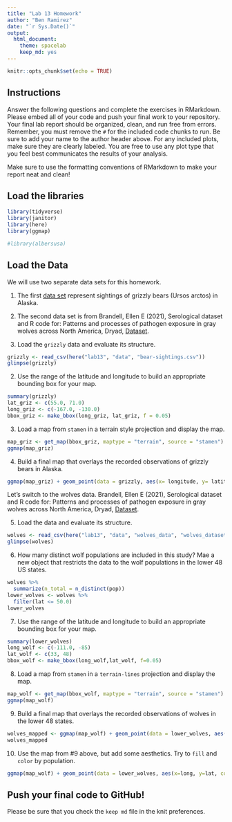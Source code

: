 ---
title: "Lab 13 Homework"
author: "Ben Ramirez"
date: "`r Sys.Date()`"
output:
  html_document: 
    theme: spacelab
    keep_md: yes
---

```{r setup, include=FALSE}
knitr::opts_chunk$set(echo = TRUE)
```

## Instructions
Answer the following questions and complete the exercises in RMarkdown. Please embed all of your code and push your final work to your repository. Your final lab report should be organized, clean, and run free from errors. Remember, you must remove the `#` for the included code chunks to run. Be sure to add your name to the author header above. For any included plots, make sure they are clearly labeled. You are free to use any plot type that you feel best communicates the results of your analysis.  

Make sure to use the formatting conventions of RMarkdown to make your report neat and clean!  

## Load the libraries  
```{r message=FALSE, warning=FALSE}
library(tidyverse)
library(janitor)
library(here)
library(ggmap)
``` 

```{r}
#library(albersusa)
```

## Load the Data
We will use two separate data sets for this homework.  

1. The first [data set](https://rcweb.dartmouth.edu/~f002d69/workshops/index_rspatial.html) represent sightings of grizzly bears (Ursos arctos) in Alaska.  

2. The second data set is from Brandell, Ellen E (2021), Serological dataset and R code for: Patterns and processes of pathogen exposure in gray wolves across North America, Dryad, [Dataset](https://doi.org/10.5061/dryad.5hqbzkh51).  

1. Load the `grizzly` data and evaluate its structure.  
```{r}
grizzly <- read_csv(here("lab13", "data", "bear-sightings.csv"))
glimpse(grizzly)
```


2. Use the range of the latitude and longitude to build an appropriate bounding box for your map.  

```{r}
summary(grizzly)
lat_griz <- c(55.0, 71.0)
long_griz <- c(-167.0, -130.0)
bbox_griz <- make_bbox(long_griz, lat_griz, f = 0.05)
```

3. Load a map from `stamen` in a terrain style projection and display the map.  
```{r}
map_griz <- get_map(bbox_griz, maptype = "terrain", source = "stamen")
ggmap(map_griz)
```


4. Build a final map that overlays the recorded observations of grizzly bears in Alaska.  
```{r}
ggmap(map_griz) + geom_point(data = grizzly, aes(x= longitude, y= latitude), size = 0.5)+ labs(title = "Grizzly Bear Sitings", x = "Longitude", y="Latitude")
```


Let's switch to the wolves data. Brandell, Ellen E (2021), Serological dataset and R code for: Patterns and processes of pathogen exposure in gray wolves across North America, Dryad, [Dataset](https://doi.org/10.5061/dryad.5hqbzkh51).  

5. Load the data and evaluate its structure.  
```{r}
wolves <- read_csv(here("lab13", "data", "wolves_data", "wolves_dataset.csv"))
glimpse(wolves)
```


6. How many distinct wolf populations are included in this study? Mae a new object that restricts the data to the wolf populations in the lower 48 US states.  
```{r}
wolves %>% 
  summarize(n_total = n_distinct(pop))
lower_wolves <- wolves %>% 
  filter(lat <= 50.0)
lower_wolves
```


7. Use the range of the latitude and longitude to build an appropriate bounding box for your map.  
```{r}
summary(lower_wolves)
long_wolf <- c(-111.0, -85)
lat_wolf <- c(33, 48)
bbox_wolf <- make_bbox(long_wolf,lat_wolf, f=0.05)
```


8.  Load a map from `stamen` in a `terrain-lines` projection and display the map.  
```{r}
map_wolf <- get_map(bbox_wolf, maptype = "terrain", source = "stamen")
ggmap(map_wolf)
```


9. Build a final map that overlays the recorded observations of wolves in the lower 48 states.  
```{r}
wolves_mapped <- ggmap(map_wolf) + geom_point(data = lower_wolves, aes(x=long, y= lat), size = 0.5)+ labs(title = "Gray Wolf Sitings in the Lower 48 States", x = "Longitude", y=  "Latitude")
wolves_mapped
```


10. Use the map from #9 above, but add some aesthetics. Try to `fill` and `color` by population.  
```{r}
ggmap(map_wolf) + geom_point(data = lower_wolves, aes(x=long, y=lat, color =pop), size = 2.0)+ labs(title = "Gray Wolf Sitings in the Lower 48 States", x = "Longitude", y=  "Latitude", color = "Population")
```


## Push your final code to GitHub!
Please be sure that you check the `keep md` file in the knit preferences. 